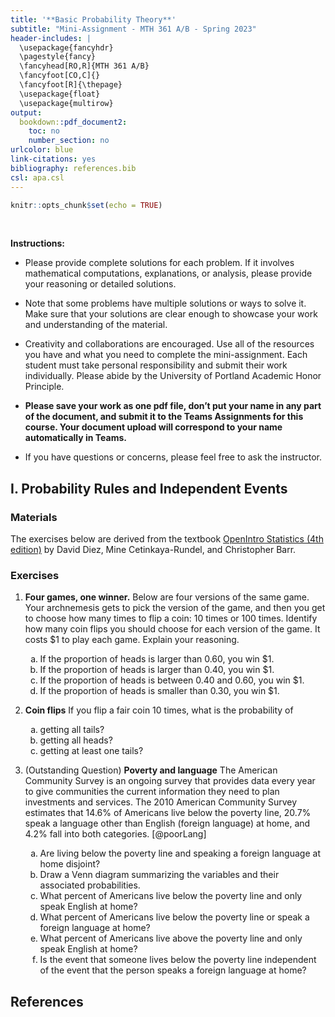 ```yaml
---
title: '**Basic Probability Theory**'
subtitle: "Mini-Assignment - MTH 361 A/B - Spring 2023"
header-includes: |
  \usepackage{fancyhdr}
  \pagestyle{fancy}
  \fancyhead[RO,R]{MTH 361 A/B}
  \fancyfoot[CO,C]{}
  \fancyfoot[R]{\thepage}
  \usepackage{float}
  \usepackage{multirow}
output:
  bookdown::pdf_document2:
    toc: no
    number_section: no
urlcolor: blue
link-citations: yes
bibliography: references.bib
csl: apa.csl
---
```


```r
knitr::opts_chunk$set(echo = TRUE)
```

\

**Instructions:**
 
 * Please provide complete solutions for each problem. If it involves mathematical computations, explanations, or analysis, please provide your reasoning or detailed solutions.
 
 * Note that some problems have multiple solutions or ways to solve it. Make sure that your solutions are clear enough to showcase your work and understanding of the material.
 
 * Creativity and collaborations are encouraged. Use all of the resources you have and what you need to complete the mini-assignment. Each student must take personal responsibility and submit their work individually. Please abide by the University of Portland Academic Honor Principle.
 
 * **Please save your work as one pdf file, don't put your name in any part of the document, and submit it to the Teams Assignments for this course. Your document upload will correspond to your name automatically in Teams.**
 
 * If you have questions or concerns, please feel free to ask the instructor.

\newpage

## I. Probability Rules and Independent Events

### Materials

The exercises below are derived from the textbook [OpenIntro Statistics (4th edition)](https://www.openintro.org/book/os/){target="_blank"} by David Diez, Mine Cetinkaya-Rundel, and Christopher Barr.

### Exercises

1. **Four games, one winner.** Below are four versions of the same game. Your archnemesis gets to pick the version of the game, and then you get to choose how many times to flip a coin: 10 times or 100 times. Identify how many coin flips you should choose for each version of the game. It costs \$1 to play each game. Explain your reasoning.

    a. If the proportion of heads is larger than 0.60, you win \$1.
    b. If the proportion of heads is larger than 0.40, you win \$1.
    c. If the proportion of heads is between 0.40 and 0.60, you win \$1.
    d. If the proportion of heads is smaller than 0.30, you win \$1.

2. **Coin flips** If you flip a fair coin 10 times, what is the probability of

    a. getting all tails? 
    b. getting all heads? 
    c. getting at least one tails?
    
3. (Outstanding Question) **Poverty and language** The American Community Survey is an ongoing survey that provides data every year to give communities the current information they need to plan investments and services. The 2010 American Community Survey estimates that 14.6\% of Americans live below the poverty line, 20.7\% speak a language other than English (foreign language) at home, and 4.2\% fall into both categories. [@poorLang]

    a. Are living below the poverty line and speaking a foreign language at home disjoint?
    b. Draw a Venn diagram summarizing the variables and their associated probabilities.
    c. What percent of Americans live below the poverty line and only speak English at home?
    d. What percent of Americans live below the poverty line or speak a foreign language at home?
    e. What percent of Americans live above the poverty line and only speak English at home? 
    f. Is the event that someone lives below the poverty line independent of the event that the person speaks a foreign language at home?

\newpage

## References {#ref}

<div id="refs"></div>
